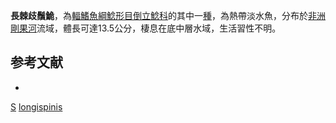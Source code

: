 {{Speciesbox 
| genus = Synodontis
| species = longispinis
| authority = [[Pellegrin|Pellegrin]], 1930
| status = DD
| status_system= IUCN3.1
| synonyms = *''Synodontis batesi longispinis'', Pellegrin, 1930 
}}

'''長棘歧鬚鮠'''，為[[輻鰭魚綱|輻鰭魚綱]][[鯰形目|鯰形目]][[倒立鯰科|倒立鯰科]]的其中一[[種|種]]，為熱帶淡水魚，分布於[[非洲|非洲]][[剛果河|剛果河]]流域，體長可達13.5公分，棲息在底中層水域，生活習性不明。

==参考文献==
*{{FishBase_species|genus=Synodontis|species=longispinis|year=2015|month=5}}

{{Reflist}}
{{Taxonbar|from=Q3756254}}

[[Category:1930年描述的魚類|S]]
[[Category:歧鬚鮠屬|longispinis]]